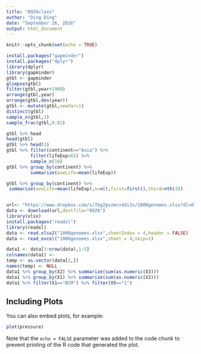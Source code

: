 ```yaml
---
title: "0926class"
author: "Ding Ding"
date: "September 26, 2016"
output: html_document
---
```


```r
knitr::opts_chunk$set(echo = TRUE)
```



```r
install.packages("gapminder")
install.packages("dplyr")
library(dplyr)
library(gapminder)
gtbl <- gapminder
glimpse(gtbl)
filter(gtbl,year>1980)
arrange(gtbl,year)
arrange(gtbl,des(year))
gtbl <- mutate(gtbl,newVar=1)
distinct(gtbl)
sample_n(gtbl,3)
sample_frac(gtbl,0.01)
```


```r
gtbl %>% head
head(gtbl)
gtbl %>% head(3)
gtbl %>% filter(continent=="Asia") %>%
         filter(lifeExp<65) %>% 
         sample_n(10)
gtbl %>% group_by(continent) %>%
         summarize(aveLife=mean(lifeExp))

gtbl %>% group_by(continent) %>%
 summarize(aveLife=mean(lifeExp),n=n(),first=first(),third=nth(3))


url<- "https://www.dropbox.com/s/7bg2pvzmcv4di3v/1000genomes.xlsx?dl=0"
data <- download(url,destfile="0926")
library(xlsx)
install.packages("readxl")
library(readxl)
data <- read.xlsx2("1000genomes.xlsx",sheetIndex = 4,header = FALSE)
data <- read_excel("1000genomes.xlsx",sheet = 4,skip=1)

data1 <- data[3:nrow(data),1:5] 
colnames(data1) <- 
temp <- as.vector(data[2,])
names(temp) <- NULL
data1 %>% group_by(X2) %>% summarize(sum(as.numeric(X3)))
data1 %>% group_by(X1) %>% summarize(sum(as.numeric(X3)))
data1 %>% filter(X1=="BCM") %>% filter(X5=="1")
```

## Including Plots

You can also embed plots, for example:

```r
plot(pressure)
```

Note that the `echo = FALSE` parameter was added to the code chunk to prevent printing of the R code that generated the plot.
